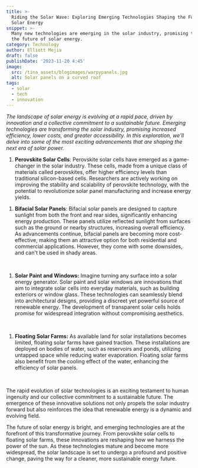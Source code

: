 ```yaml
---
title: >-
  Riding the Solar Wave: Exploring Emerging Technologies Shaping the Future of
  Solar Energy
snippet: >-
  Many new technologies are emerging in the solar industry, promising to reshape
  the future of solar energy.
category: Technology
author: Elliott Mejia
draft: false
publishDate: '2023-11-20 4:45'
image:
  src: /tina_assets/blogimages/warpypanels.jpg
  alt: Solar panels on a curved roof
tags:
  - solar
  - tech
  - innovation
---
```


*The landscape of solar energy is evolving at a rapid pace, driven by innovation and a collective commitment to a sustainable future. Emerging technologies are transforming the solar industry, promising increased efficiency, lower costs, and greater accessibility. In this exploration, we'll delve into some of the most exciting advancements that are shaping the next era of solar power.*

1. **Perovskite Solar Cells**:
   Perovskite solar cells have emerged as a game-changer in the solar industry. These cells, made from a unique class of materials called perovskites, offer higher efficiency levels than traditional silicon-based cells. Researchers are actively working on improving the stability and scalability of perovskite technology, with the potential to revolutionize solar panel manufacturing and increase energy yields.

<ImageWithCredit height="400px" imgLink="https://cen.acs.org/content/dam/cen/97/13/09713-scicon5-p3htwebonly.jpg" imgAlt="Perovskite solar cell scientific diagram" target="_blank" />

1. **Bifacial Solar Panels**:
   Bifacial solar panels are designed to capture sunlight from both the front and rear sides, significantly enhancing energy production. These panels utilize reflected sunlight from surfaces such as the ground or nearby structures, increasing overall efficiency. As advancements continue, bifacial panels are becoming more cost-effective, making them an attractive option for both residential and commercial applications. However, they come with some downsides, and can't be used in shady areas.

<ImageWithCredit height="400px" imgLink="https://images.unsplash.com/photo-1626793369994-a904d2462888?q=80&w=2924&auto=format&fit=crop&ixlib=rb-4.0.3&ixid=M3wxMjA3fDB8MHxwaG90by1wYWdlfHx8fGVufDB8fHx8fA%3D%3D" imgAlt="Perovskite solar cell scientific diagram" target="_blank" creditLink="https://unsplash.com/photos/black-and-white-solar-panel-rx9lE7XDy7Y" creditName="Loom Solar" creditSource="Unsplash" class="my-4" />

<br />

1. **Solar Paint and Windows:**
   Imagine turning any surface into a solar energy generator. Solar paint and solar windows are innovations that aim to integrate solar cells into everyday materials, such as building exteriors or window glass. These technologies can seamlessly blend into architectural designs, providing a discreet yet powerful source of renewable energy. The development of transparent solar cells holds promise for widespread integration without compromising aesthetics.

<ImageWithCredit height="400px" imgLink="https://images.unsplash.com/photo-1652342531749-5088d600a2a1?q=80&w=2070&auto=format&fit=crop&ixlib=rb-4.0.3&ixid=M3wxMjA3fDB8MHxwaG90by1wYWdlfHx8fGVufDB8fHx8fA%3D%3D" imgAlt="Cleaners on a skyscraper window" target="_blank" creditLink="https://unsplash.com/photos/a-tall-glass-building-0DHzN48ZbUc" creditName="Viktor Solomonik" creditSource="Unsplash" class="my-4" />

<br />

1. **Floating Solar Farms:**
   As available land for solar installations becomes limited, floating solar farms have gained traction. These installations are deployed on bodies of water, such as reservoirs and ponds, utilizing untapped space while reducing water evaporation. Floating solar farms also benefit from the cooling effect of the water, enhancing the efficiency of solar panels.

<ImageWithCredit height="400px" imgLink="https://electrek.co/wp-content/uploads/sites/3/2023/06/Canoe_Brook_Floating_Solar_Array.jpg?quality=82&strip=all&w=1600" imgAlt="America's largest aquatic solar farm" target="_blank" class="my-4" />

<br />

The rapid evolution of solar technologies is an exciting testament to human ingenuity and our collective commitment to a sustainable future. The emergence of these innovative solutions not only propels the solar industry forward but also reinforces the idea that renewable energy is a dynamic and evolving field.

The future of solar energy is bright, and emerging technologies are at the forefront of this transformative journey. From perovskite solar cells to floating solar farms, these innovations are reshaping how we harness the power of the sun. As these technologies mature and become more widespread, the solar landscape is set to undergo a profound and positive change, paving the way for a cleaner, more sustainable energy future.
